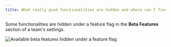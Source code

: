 ```yaml
---
title: What really good functionalities are hidden and where can I find those?
---
```


Some functionalities are hidden under a feature flag in the **Beta Features** section of a team's settings.

<Frame>
<img src="/images/technical_faq/beta_features.png" alt="Available beta features hidden under a feature flag"/>
</Frame>

